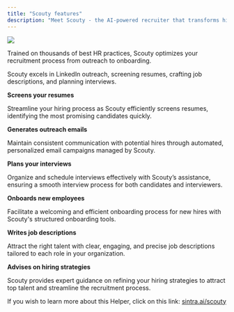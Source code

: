 ```yaml
---
title: "Scouty features"
description: "Meet Scouty - the AI-powered recruiter that transforms hiring challenges into opportunities."
--- 
```


![](https://downloads.intercomcdn.com/i/o/1114409179/b9f5f05400ca9ed91ef607cc/image.png?expires=1754573400&signature=e969129db2dbb9784fef30c2d0ef1c347af33fc87f01e3957c7025f7ddd3c99f&req=dSEmEs1%2BlIBYUPMW1HO4zXAmDavDYXLLTPmaKTKfKM0eEP6SJa1SDz9PDt2u%0AVE%2BC%0A)

Trained on thousands of best HR practices, Scouty optimizes your recruitment process from outreach to onboarding.

Scouty excels in LinkedIn outreach, screening resumes, crafting job descriptions, and planning interviews.


**Screens your resumes**

Streamline your hiring process as Scouty efficiently screens resumes, identifying the most promising candidates quickly.

**Generates outreach emails**

Maintain consistent communication with potential hires through automated, personalized email campaigns managed by Scouty.

**Plans your interviews**

Organize and schedule interviews effectively with Scouty’s assistance, ensuring a smooth interview process for both candidates and interviewers.

**Onboards new employees**

Facilitate a welcoming and efficient onboarding process for new hires with Scouty's structured onboarding tools.

**Writes job descriptions**

Attract the right talent with clear, engaging, and precise job descriptions tailored to each role in your organization.

**Advises on hiring strategies**

Scouty provides expert guidance on refining your hiring strategies to attract top talent and streamline the recruitment process.

If you wish to learn more about this Helper, click on this link: [sintra.ai/scouty](https://sintra.ai/scouty)